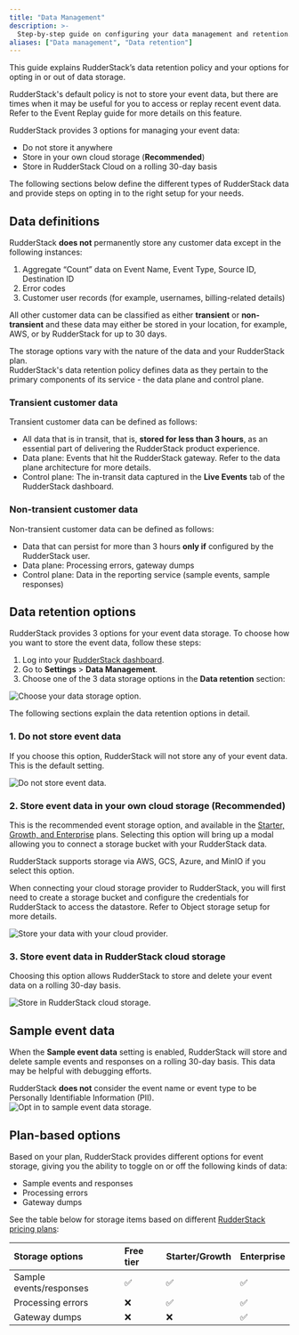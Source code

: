 ```yaml
---
title: "Data Management"
description: >-
  Step-by-step guide on configuring your data management and retention.
aliases: ["Data management", "Data retention"]
---
```


This guide explains RudderStack’s data retention policy and your options for opting in or out of data storage. 

RudderStack's default policy is not to store your event data, but there are times when it may be useful for you to access or replay recent event data. Refer to the <Link to="/user-guides/administrators-guide/event-replay/">Event Replay</Link> guide for more details on this feature.

RudderStack provides 3 options for managing your event data:

- Do not store it anywhere
- Store in your own cloud storage (**Recommended**)
- Store in RudderStack Cloud on a rolling 30-day basis

The following sections below define the different types of RudderStack data and provide steps on opting in to the right setup for your needs.

## Data definitions

RudderStack **does not** permanently store any customer data except in the following instances:

1. Aggregate “Count” data on Event Name, Event Type, Source ID, Destination ID
2. Error codes 
3. Customer user records (for example, usernames, billing-related details)

All other customer data can be classified as either **transient** or **non-transient** and these data may either be stored in your location, for example, AWS, or by RudderStack for up to 30 days. 

<div class="infoBlock">
The storage options vary with the nature of the data and your RudderStack plan.
</div>

<div class="infoBlock">
RudderStack's data retention policy defines data as they pertain to the primary components of its service - the <Link to="/resources/glossary/#data-plane">data plane</Link> and <Link to="/resources/glossary/#control-plane">control plane</Link>.
</div>

### Transient customer data

Transient customer data can be defined as follows:

- All data that is in transit, that is, **stored for less than 3 hours**, as an essential part of delivering the RudderStack product experience.
- Data plane: Events that hit the RudderStack gateway. Refer to the <Link to="/resources/rudderstack-architecture/#data-plane-architecture">data plane architecture</Link> for more details.
- Control plane: The in-transit data captured in the <Link to="/dashboard-guides/live-events/">**Live Events**</Link> tab of the RudderStack dashboard.

### Non-transient customer data

Non-transient customer data can be defined as follows:

- Data that can persist for more than 3 hours **only if** configured by the RudderStack user.
- Data plane: Processing errors, gateway dumps
- Control plane: Data in the reporting service (sample events, sample responses)

## Data retention options

RudderStack provides 3 options for your event data storage. To choose how you want to store the event data, follow these steps:

1. Log into your [RudderStack dashboard](https://app.rudderstack.com/).
2. Go to **Settings** > **Data Management**.
3. Choose one of the 3 data storage options in the **Data retention** section:

<img src="../assets/dashboard-guides/data-retention.png" alt="Choose your data storage option."/>

The following sections explain the data retention options in detail.

### 1. Do not store event data

If you choose this option, RudderStack will not store any of your event data. This is the default setting.

<img src="../assets/dashboard-guides/no-data-storage.png" alt="Do not store event data."/>

### 2. Store event data in your own cloud storage (Recommended)

This is the recommended event storage option, and available in the <a href="https://www.rudderstack.com/pricing/">Starter, Growth, and Enterprise</a> plans. Selecting this option will bring up a modal allowing you to connect a storage bucket with your RudderStack data.

<div class="infoBlock">
RudderStack supports storage via AWS, GCS, Azure, and MinIO if you select this option.
</div>

When connecting your cloud storage provider to RudderStack, you will first need to create a storage bucket and configure the credentials for RudderStack to access the datastore. Refer to <Link to="/user-guides/administrators-guide/event-replay/">Object storage setup</Link> for more details.

<img src="../assets/dashboard-guides/connect-cloud-storage.png"  alt="Store your data with your cloud provider."/>

### 3. Store event data in RudderStack cloud storage

Choosing this option allows RudderStack to store and delete your event data on a rolling 30-day basis.

<img src="../assets/dashboard-guides/rs-cloud-storage.png" alt="Store in RudderStack cloud storage."/>

## Sample event data

When the **Sample event data** setting is enabled, RudderStack will store and delete sample events and responses on a rolling 30-day basis. This data may be helpful with debugging efforts. 

<div class="infoBlock">
RudderStack <strong>does not</strong> consider the event name or event type to be Personally Identifiable Information (PII).
</div>

<img src="../assets/dashboard-guides/sample-event-data.png" alt="Opt in to sample event data storage."/>

## Plan-based options

Based on your plan, RudderStack provides different options for event storage, giving you the ability to toggle on or off the following kinds of data:

- Sample events and responses
- Processing errors
- Gateway dumps

See the table below for storage items based on different [RudderStack pricing plans](https://www.rudderstack.com/pricing/):

| Storage options | Free tier | Starter/Growth | Enterprise |
| :----| :------| :-----| :-----|
| Sample events/responses | ✅  | ✅  | ✅ |
| Processing errors | ❌ |  ✅ | ✅ |
| Gateway dumps | ❌ |  ❌ | ✅ |

<br />